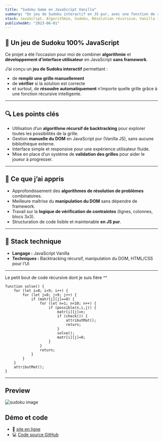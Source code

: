 ```yaml
---
title: "Sudoku Game en JavaScript Vanilla"
summary: "Un jeu de Sudoku interactif en JS pur, avec une fonction de résolution automatique basée sur une récursivité."
stack: JavaScript, Algorithmie, Sudoku, Résolution récursive, Vanilla JS
publishedAt: "2023-06-01"
---
```


## 🧩 Un jeu de Sudoku 100% JavaScript

Ce projet a été l’occasion pour moi de combiner **algorithmie** et **développement d’interface utilisateur** en JavaScript **sans framework**.

J’ai conçu un **jeu de Sudoku interactif** permettant :

- de **remplir une grille manuellement**
- de **vérifier** si la solution est correcte
- et surtout, de **résoudre automatiquement** n’importe quelle grille grâce à une fonction récursive intelligente.

---

## 🔍 Les points clés

- Utilisation d’un **algorithme récursif de backtracking** pour explorer toutes les possibilités de la grille.
- Gestion **manuelle du DOM** en JavaScript pur (Vanilla JS), sans aucune bibliothèque externe.
- Interface simple et responsive pour une expérience utilisateur fluide.
- Mise en place d’un système de **validation des grilles** pour aider le joueur à progresser.

---

## 🧠 Ce que j’ai appris

- Approfondissement des **algorithmes de résolution de problèmes** combinatoires.
- Meilleure maîtrise du **manipulation du DOM** sans dépendre de framework.
- Travail sur la **logique de vérification de contraintes** (lignes, colonnes, blocs 3x3).
- Structuration de code lisible et maintenable **en JS pur**.

---

## 🧰 Stack technique

- **Langage :** JavaScript Vanilla
- **Techniques :** Backtracking récursif, manipulation du DOM, HTML/CSS pour l’UI

---

Le petit bout de code récursive dont je suis fière ^^
```
function solve() {
    for (let i=0; i<9; i++) {
        for (let j=0; j<9; j++) {
            if (matr[i][j]==0) {
                for (let n=1; n<10; n++) {
                    if (possible(n,i,j)) {
                        matr[i][j]=n;
                        if (check()) {
                            attributMat();
                            return;
                        }
                        solve();
                        matr[i][j]=0;
                    }
                }
                return;
            }
        }
    }
    attributMat();
}
```
---

## Preview

<Image
  src="/sudoku.png"
  alt="sudoku image"
  width={640}
  height={500}
/>

## Démo et code

- 🔗 [site en ligne](https://ryodes.github.io/sudoku/)
- 💻 [Code source GitHub](https://github.com/ryodes/sudoku)

